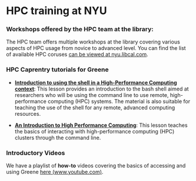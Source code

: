 # HPC training at NYU

### Workshops offered by the HPC team at the library:
The HPC team offers multiple workshops at the library covering various aspects of HPC usage from novice to advanced level. You can find the list of available HPC coruses [can be viewed at nyu.libcal.com](https://nyu.libcal.com/calendar?cid=1564&t=d&d=0000-00-00&cal=1564&ct=6016).

### HPC Caprentry tutorials for Greene

- **[Introduction to using the shell in a High-Performance Computing context](https://nyuhpc.github.io/hpc-shell/)**: This lesson provides an introduction to the bash shell aimed at researchers who will be using the command line to use remote, high-performance computing (HPC) systems. The material is also suitable for teaching the use of the shell for any remote, advanced computing resources.

- **[An Introduction to High Performance Computing](https://nyuhpc.github.io/hpc-intro/)**: This lesson teaches the basics of interacting with high-performance computing (HPC) clusters through the command line.

### Introductory Videos
We have a playlist of **how-to** videos covering the basics of accessing and using Greene [here (www.youtube.com)](https://www.youtube.com/watch?v=0pP_TeKH1MI&list=PL5l6Qz3Xhfi9Jn9-iMKJisYsSW5tRzPSd&t=3s).
